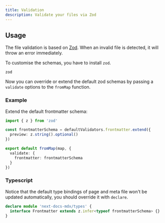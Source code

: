 ```yaml
---
title: Validation
description: Validate your files via Zod
---
```


## Usage

The file validation is based on [Zod](https://zod.dev). When an invalid file is
detected, it will throw an error immediately.

To customise the schemas, you have to install `zod`.

```package-install
zod
```

Now you can override or extend the default zod schemas by passing a `validate`
options to the `fromMap` function.

### Example

Extend the default frontmatter schema:

```ts title="source.ts"
import { z } from 'zod'

const frontmatterSchema = defaultValidators.frontmatter.extend({
  preview: z.string().optional()
})

export default fromMap(map, {
  validate: {
    frontmatter: frontmatterSchema
  }
})
```

### Typescript

Notice that the default type bindings of page and meta file won't be updated
automatically, you should override it with `declare`.

```ts title="source.ts"
declare module 'next-docs-mdx/types' {
  interface Frontmatter extends z.infer<typeof frontmatterSchema> {}
}
```
